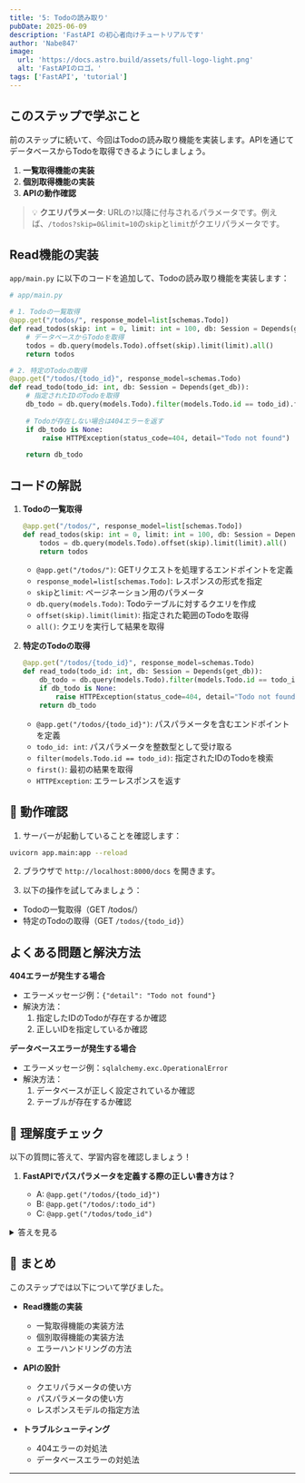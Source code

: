 ```yaml
---
title: '5: Todoの読み取り'
pubDate: 2025-06-09
description: 'FastAPI の初心者向けチュートリアルです'
author: 'Nabe847'
image:
  url: 'https://docs.astro.build/assets/full-logo-light.png'
  alt: 'FastAPIのロゴ。'
tags: ['FastAPI', 'tutorial']
---
```


## このステップで学ぶこと

前のステップに続いて、今回はTodoの読み取り機能を実装します。APIを通じてデータベースからTodoを取得できるようにしましょう。

1. **一覧取得機能の実装**
2. **個別取得機能の実装**
3. **APIの動作確認**

> 💡 **クエリパラメータ**: URLの`?`以降に付与されるパラメータです。例えば、`/todos?skip=0&limit=10`の`skip`と`limit`がクエリパラメータです。

## Read機能の実装

`app/main.py` に以下のコードを追加して、Todoの読み取り機能を実装します：

```python
# app/main.py

# 1. Todoの一覧取得
@app.get("/todos/", response_model=list[schemas.Todo])
def read_todos(skip: int = 0, limit: int = 100, db: Session = Depends(get_db)):
    # データベースからTodoを取得
    todos = db.query(models.Todo).offset(skip).limit(limit).all()
    return todos

# 2. 特定のTodoの取得
@app.get("/todos/{todo_id}", response_model=schemas.Todo)
def read_todo(todo_id: int, db: Session = Depends(get_db)):
    # 指定されたIDのTodoを取得
    db_todo = db.query(models.Todo).filter(models.Todo.id == todo_id).first()
    
    # Todoが存在しない場合は404エラーを返す
    if db_todo is None:
        raise HTTPException(status_code=404, detail="Todo not found")
    
    return db_todo
```

## コードの解説

1. **Todoの一覧取得**

   ```python
   @app.get("/todos/", response_model=list[schemas.Todo])
   def read_todos(skip: int = 0, limit: int = 100, db: Session = Depends(get_db)):
       todos = db.query(models.Todo).offset(skip).limit(limit).all()
       return todos
   ```

   - `@app.get("/todos/")`: GETリクエストを処理するエンドポイントを定義
   - `response_model=list[schemas.Todo]`: レスポンスの形式を指定
   - `skip`と`limit`: ページネーション用のパラメータ
   - `db.query(models.Todo)`: Todoテーブルに対するクエリを作成
   - `offset(skip).limit(limit)`: 指定された範囲のTodoを取得
   - `all()`: クエリを実行して結果を取得

2. **特定のTodoの取得**

   ```python
   @app.get("/todos/{todo_id}", response_model=schemas.Todo)
   def read_todo(todo_id: int, db: Session = Depends(get_db)):
       db_todo = db.query(models.Todo).filter(models.Todo.id == todo_id).first()
       if db_todo is None:
           raise HTTPException(status_code=404, detail="Todo not found")
       return db_todo
   ```

   - `@app.get("/todos/{todo_id}")`: パスパラメータを含むエンドポイントを定義
   - `todo_id: int`: パスパラメータを整数型として受け取る
   - `filter(models.Todo.id == todo_id)`: 指定されたIDのTodoを検索
   - `first()`: 最初の結果を取得
   - `HTTPException`: エラーレスポンスを返す

## 🚀 動作確認

1. サーバーが起動していることを確認します：

```bash
uvicorn app.main:app --reload
```

2. ブラウザで `http://localhost:8000/docs` を開きます。

3. 以下の操作を試してみましょう：

- Todoの一覧取得（GET /todos/）
- 特定のTodoの取得（GET `/todos/{todo_id}`）

## よくある問題と解決方法

**404エラーが発生する場合**

- エラーメッセージ例：`{"detail": "Todo not found"}`
- 解決方法：
  1. 指定したIDのTodoが存在するか確認
  2. 正しいIDを指定しているか確認

**データベースエラーが発生する場合**

- エラーメッセージ例：`sqlalchemy.exc.OperationalError`
- 解決方法：
  1. データベースが正しく設定されているか確認
  2. テーブルが存在するか確認

## 🎯 理解度チェック

以下の質問に答えて、学習内容を確認しましょう！

1. **FastAPIでパスパラメータを定義する際の正しい書き方は？**

   - A: `@app.get("/todos/{todo_id}")`
   - B: `@app.get("/todos/:todo_id")`
   - C: `@app.get("/todos/todo_id")`

<details>
<summary>答えを見る</summary>

   **答え: A: `@app.get("/todos/{todo_id}")`**

   - FastAPIでは、パスパラメータを`{パラメータ名}`の形式で定義します
   - パラメータ名は関数の引数名と一致させる必要があります
   - 参考: [FastAPI公式ドキュメント](https://fastapi.tiangolo.com/tutorial/path-params/)
</details>

## 📝 まとめ

このステップでは以下について学びました。

- **Read機能の実装**

  - 一覧取得機能の実装方法
  - 個別取得機能の実装方法
  - エラーハンドリングの方法

- **APIの設計**

  - クエリパラメータの使い方
  - パスパラメータの使い方
  - レスポンスモデルの指定方法

- **トラブルシューティング**
  - 404エラーの対処法
  - データベースエラーの対処法

--- 
